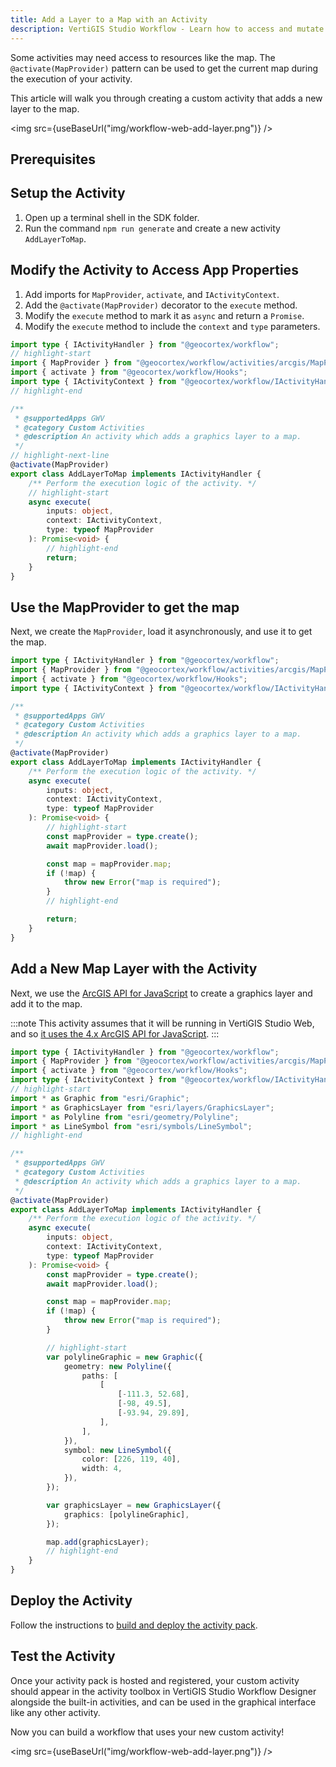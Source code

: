 ```yaml
---
title: Add a Layer to a Map with an Activity
description: VertiGIS Studio Workflow - Learn how to access and mutate the application map
---
```



Some activities may need access to resources like the map. The `@activate(MapProvider)` pattern can be used to get the current map during the execution of your activity.

This article will walk you through creating a custom activity that adds a new layer to the map.

<img src={useBaseUrl("img/workflow-web-add-layer.png")} />

## Prerequisites

<WebPrereqs />

## Setup the Activity

1. Open up a terminal shell in the SDK folder.
1. Run the command `npm run generate` and create a new activity `AddLayerToMap`.

## Modify the Activity to Access App Properties

1. Add imports for `MapProvider`, `activate`, and `IActivityContext`.
1. Add the `@activate(MapProvider)` decorator to the `execute` method.
1. Modify the `execute` method to mark it as `async` and return a `Promise`.
1. Modify the `execute` method to include the `context` and `type` parameters.

```ts title="src/activities/AddLayerToMap.ts"
import type { IActivityHandler } from "@geocortex/workflow";
// highlight-start
import { MapProvider } from "@geocortex/workflow/activities/arcgis/MapProvider";
import { activate } from "@geocortex/workflow/Hooks";
import type { IActivityContext } from "@geocortex/workflow/IActivityHandler";
// highlight-end

/**
 * @supportedApps GWV
 * @category Custom Activities
 * @description An activity which adds a graphics layer to a map.
 */
// highlight-next-line
@activate(MapProvider)
export class AddLayerToMap implements IActivityHandler {
    /** Perform the execution logic of the activity. */
    // highlight-start
    async execute(
        inputs: object,
        context: IActivityContext,
        type: typeof MapProvider
    ): Promise<void> {
        // highlight-end
        return;
    }
}
```

## Use the MapProvider to get the map

Next, we create the `MapProvider`, load it asynchronously, and use it to get the map.

```ts title="src/activities/AddLayerToMap.ts"
import type { IActivityHandler } from "@geocortex/workflow";
import { MapProvider } from "@geocortex/workflow/activities/arcgis/MapProvider";
import { activate } from "@geocortex/workflow/Hooks";
import type { IActivityContext } from "@geocortex/workflow/IActivityHandler";

/**
 * @supportedApps GWV
 * @category Custom Activities
 * @description An activity which adds a graphics layer to a map.
 */
@activate(MapProvider)
export class AddLayerToMap implements IActivityHandler {
    /** Perform the execution logic of the activity. */
    async execute(
        inputs: object,
        context: IActivityContext,
        type: typeof MapProvider
    ): Promise<void> {
        // highlight-start
        const mapProvider = type.create();
        await mapProvider.load();

        const map = mapProvider.map;
        if (!map) {
            throw new Error("map is required");
        }
        // highlight-end

        return;
    }
}
```

## Add a New Map Layer with the Activity

Next, we use the [ArcGIS API for JavaScript](sdk-web-integrating-the-arcgis-api.mdx) to create a graphics layer and add it to the map.

:::note
This activity assumes that it will be running in VertiGIS Studio Web, and so [it uses the 4.x ArcGIS API for JavaScript](sdk-web-integrating-the-arcgis-api.mdx#add-arcgis-api-for-javascript-typings).
:::

```ts title="src/activities/AddLayerToMap.ts"
import type { IActivityHandler } from "@geocortex/workflow";
import { MapProvider } from "@geocortex/workflow/activities/arcgis/MapProvider";
import { activate } from "@geocortex/workflow/Hooks";
import type { IActivityContext } from "@geocortex/workflow/IActivityHandler";
// highlight-start
import * as Graphic from "esri/Graphic";
import * as GraphicsLayer from "esri/layers/GraphicsLayer";
import * as Polyline from "esri/geometry/Polyline";
import * as LineSymbol from "esri/symbols/LineSymbol";
// highlight-end

/**
 * @supportedApps GWV
 * @category Custom Activities
 * @description An activity which adds a graphics layer to a map.
 */
@activate(MapProvider)
export class AddLayerToMap implements IActivityHandler {
    /** Perform the execution logic of the activity. */
    async execute(
        inputs: object,
        context: IActivityContext,
        type: typeof MapProvider
    ): Promise<void> {
        const mapProvider = type.create();
        await mapProvider.load();

        const map = mapProvider.map;
        if (!map) {
            throw new Error("map is required");
        }

        // highlight-start
        var polylineGraphic = new Graphic({
            geometry: new Polyline({
                paths: [
                    [
                        [-111.3, 52.68],
                        [-98, 49.5],
                        [-93.94, 29.89],
                    ],
                ],
            }),
            symbol: new LineSymbol({
                color: [226, 119, 40],
                width: 4,
            }),
        });

        var graphicsLayer = new GraphicsLayer({
            graphics: [polylineGraphic],
        });

        map.add(graphicsLayer);
        // highlight-end
    }
}
```

## Deploy the Activity

Follow the instructions to [build and deploy the activity pack](sdk-web-overview.mdx#deployment).

## Test the Activity

Once your activity pack is hosted and registered, your custom activity should appear in the activity toolbox in VertiGIS Studio Workflow Designer alongside the built-in activities, and can be used in the graphical interface like any other activity.

Now you can build a workflow that uses your new custom activity!

<img src={useBaseUrl("img/workflow-web-add-layer.png")} />
